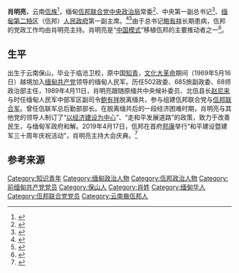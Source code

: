 {{Infobox_officeholder
| 姓名     = 肖明亮
| 图像     =
| 图像替代 = 
| 图像说明 = 
| 职务    = [[緬甸|緬甸]][[佤邦|佤邦]]人民政府第一副主席
| 就任日期 = 
| 卸任日期 = 
| 前任     = 李自如
| 继任     = 
| 职务2     = [[佤邦聯合黨|佤邦聯合黨]]第一副總書記
| 就任日期2 = 
| 卸任日期2 = 
| 前任2     = 赵明
| 继任2     = 
| 出生名   = 
| 出生日期 = 
| 出生地点 = {{PRC}}[[雲南省|雲南省]][[保山|保山]]
| 国籍     = {{MMR}}
| 别名     = 
| 职业     = [[緬甸|緬甸]][[佤邦|佤邦]]人民政府第一副主席、<br>[[佤邦聯合黨|佤邦聯合黨]]第一副總書記
| 活跃时期 = 
| 知名原因 = 
| 知名作品 =
}}
'''肖明亮'''，云南[[佤族|佤族]]<ref>{{cite web |author1=党胜德 |title=走进金三角：中国伸援手助佤邦禁毒 |url=https://news.sina.com.cn/w/2003-02-22/1614918784.shtml |website=新浪 |publisher=信息时报}}</ref>，缅甸[[佤邦聯合黨|佤邦联合党]][[中央政治局|中央政治局]]常委<ref>{{cite web |title=肖明亮副总书记莅临南邓特区检查指导工作 |url=http://guoganxinwen.com/wastatenews/2015-12-25/148.html |website=果敢新闻}}</ref>、中央第一副总书记<ref>{{cite web |author1=毕超 |title=普洱市法学会赴缅甸进行司法合作交流与考察 |url=http://www.zfw.yn.gov.cn/fxyd/201605/t20160517_390045.htm |website=云南长安网 |publisher=中共云南省委政法委员会}}</ref>、[[缅甸第二特区|缅甸第二特区]]（佤邦）[[佤邦人民政府|人民政府]]第一副主席。<ref>{{cite web |title=CCTV《纪事》：金三角涅槃 |url=http://news.sina.com.cn/c/2006-07-04/184010331084.shtml |website=新浪}}</ref><ref>{{cite web |title=A United Wa State Army (UWSA) delegation led by Vice President Xiao Minliang, Bao Youliang and Zhao Guo-ang left Panghsang for Lashio today |url=https://democracyforburma.wordpress.com/2011/09/29/a-united-wa-state-army-uwsa-delegation-led-by-vice-president-xiao-minliang-bao-youliang-and-zhao-guo-ang-left-panghsang-for-lashio-today/}}</ref>由于总书记[[鲍有祥|鲍有祥]]长期患病，佤邦的党政工作均由肖明亮主持。肖明亮是“[[中国模式|中国模式]]”移植佤邦的主要推动者之一<ref>{{Cite book|title=穿越佤邦|last=傥城稻香|publisher=语文出版社|year=2009}}</ref>。
==生平==
出生于云南保山，毕业于临沧卫校，原中国[[知青|知青]]，[[文化大革命|文化大革命]]期间（1969年5月16日）越境加入[[緬甸共產黨|缅甸共产党]]领导的缅甸人民军。历任502政委、685旅副政委、68师政治部主任，1989年4月11日，肖明亮跟随原缅共中央候补委员、北佤县长[[赵尼来|赵尼来]]与时任缅甸人民军中部军区副司令[[鲍有祥|鲍有祥]]脱离缅共，参与组建佤邦联合党与[[佤邦聯合軍|佤邦联合军]]。曾任佤联军总后勤部部长。在脱离缅共后的一段经济困难时期，肖明亮与其他党的领导人制订了“[[以经济建设为中心|以经济建设为中心]]”、“走和平发展道路”的政策，致力于改善民生，与缅甸军政府和解。2019年4月17日，佤邦在首府[[邦康|邦康]]举行“和平建设暨建军三十周年庆祝活动”，肖明亮主持大会庆典。<ref>{{cite web |title=缅甸第二特区佤邦和平建设三十周年庆 |url=https://www.163.com/dy/article/ED02QRFM0515M9K0.html |website=网易}}</ref>

==参考来源==
{{reflist}}

{{佤邦}}
{{DEFAULTSORT:X}}
[[Category:知识青年|Category:知识青年]]
[[Category:缅甸政治人物|Category:缅甸政治人物]]
[[Category:佤邦政治人物|Category:佤邦政治人物]]
[[Category:前缅甸共产党党员|Category:前缅甸共产党党员]]
[[Category:保山人|Category:保山人]]
[[Category:肖姓|Category:肖姓]]
[[Category:缅甸华人|Category:缅甸华人]]
[[Category:佤邦联合党党员|Category:佤邦联合党党员]]
[[Category:云南裔佤邦人|Category:云南裔佤邦人]]